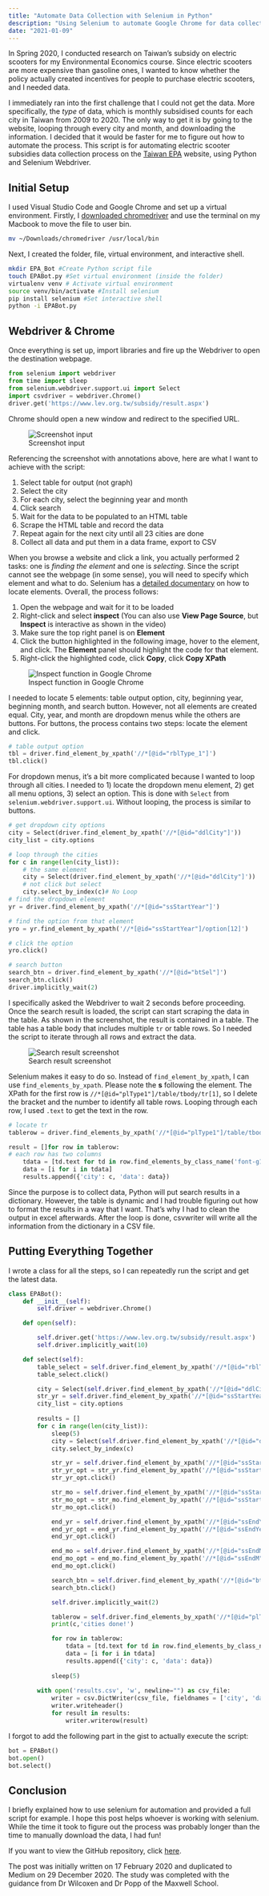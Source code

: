 ```yaml
---
title: "Automate Data Collection with Selenium in Python"
description: "Using Selenium to automate Google Chrome for data collection in python, including iterating through a date-picker and a dropdown list, clicking submit button, waiting for results, and extracting returned result"
date: "2021-01-09"
---
```


In Spring 2020, I conducted research on Taiwan's subsidy on electric scooters for my Environmental Economics course. Since electric scooters are more expensive than gasoline ones, I wanted to know whether the policy actually created incentives for people to purchase electric scooters, and I needed data.

I immediately ran into the first challenge that I could not get the data. More specifically, the *type* of data, which is monthly subsidised counts for each city in Taiwan from 2009 to 2020. The only way to get it is by going to the website, looping through every city and month, and downloading the information. I decided that it would be faster for me to figure out how to automate the process. This script is for automating electric scooter subsidies data collection process on the [Taiwan EPA](https://www.lev.org.tw/default.asp) website, using Python and Selenium Webdriver.

## Initial Setup

I used Visual Studio Code and Google Chrome and set up a virtual environment. Firstly, I [downloaded chromedriver](https://chromedriver.chromium.org/downloads) and use the terminal on my Macbook to move the file to user bin.

```bash
mv ~/Downloads/chromedriver /usr/local/bin
```

Next, I created the folder, file, virtual environment, and interactive shell.

```bash
mkdir EPA_Bot #Create Python script file
touch EPABot.py #Set virtual environment (inside the folder)
virtualenv venv # Activate virtual environment
source venv/bin/activate #Install selenium
pip install selenium #Set interactive shell
python -i EPABot.py
```

## Webdriver & Chrome

Once everything is set up, import libraries and fire up the Webdriver to open the destination webpage.

```python
from selenium import webdriver
from time import sleep
from selenium.webdriver.support.ui import Select
import csvdriver = webdriver.Chrome()
driver.get('https://www.lev.org.tw/subsidy/result.aspx')
```

Chrome should open a new window and redirect to the specified URL.

![Screenshot input](/posts/images/screenshot-input.png)

Referencing the screenshot with annotations above, here are what I want to achieve with the script:

1. Select table for output (not graph)
2. Select the city
3. For each city, select the beginning year and month
4. Click search
5. Wait for the data to be populated to an HTML table
6. Scrape the HTML table and record the data
7. Repeat again for the next city until all 23 cities are done
8. Collect all data and put them in a data frame, export to CSV

When you browse a website and click a link, you actually performed 2 tasks: one is *finding the element* and one is *selecting*. Since the script cannot see the webpage (in some sense), you will need to specify which element and what to do. Selenium has a [detailed documentary](https://selenium-python.readthedocs.io/locating-elements.html) on how to locate elements. Overall, the process follows:

1. Open the webpage and wait for it to be loaded
2. Right-click and select **inspect** (You can also use **View Page Source**, but **Inspect** is interactive as shown in the video)
3. Make sure the top right panel is on **Element**
4. Click the button highlighted in the following image, hover to the element, and click. The **Element** panel should highlight the code for that element.
5. Right-click the highlighted code, click **Copy**, click **Copy XPath**

![Inspect function in Google Chrome](/posts/images/screenshot-chrome-inspector.png)

I needed to locate 5 elements: table output option, city, beginning year, beginning month, and search button. However, not all elements are created equal. City, year, and month are dropdown menus while the others are buttons. For buttons, the process contains two steps: locate the element and click.

```python
# table output option
tbl = driver.find_element_by_xpath('//*[@id="rblType_1"]')        
tbl.click()
```

For dropdown menus, it's a bit more complicated because I wanted to loop through all cities. I needed to 1) locate the dropdown menu element, 2) get all menu options, 3) select an option. This is done with `Select` from `selenium.webdriver.support.ui`. Without looping, the process is similar to buttons.

```python
# get dropdown city options
city = Select(driver.find_element_by_xpath('//*[@id="ddlCity"]'))
city_list = city.options

# loop through the cities
for c in range(len(city_list)):
    # the same element
    city = Select(driver.find_element_by_xpath('//*[@id="ddlCity"]'))
    # not click but select      
    city.select_by_index(c)# No Loop
# find the dropdown element
yr = driver.find_element_by_xpath('//*[@id="ssStartYear"]')

# find the option from that element
yro = yr.find_element_by_xpath('//*[@id="ssStartYear"]/option[12]')

# click the option            
yro.click()

# search button
search_btn = driver.find_element_by_xpath('//*[@id="btSel"]')            
search_btn.click()
driver.implicitly_wait(2)
```

I specifically asked the Webdriver to wait 2 seconds before proceeding. Once the search result is loaded, the script can start scraping the data in the table. As shown in the screenshot, the result is contained in a table. The table has a table body that includes multiple `tr` or table rows. So I needed the script to iterate through all rows and extract the data.

![Search result screenshot](/posts/images/screenshot-select-element.png)

Selenium makes it easy to do so. Instead of `find_element_by_xpath`, I can use `find_elements_by_xpath`. Please note the **s** following the element. The XPath for the first row is `//*[@id="plType1"]/table/tbody/tr[1]`, so I delete the bracket and the number to identify all table rows. Looping through each row, I used `.text` to get the text in the row.

```python
# locate tr
tablerow = driver.find_elements_by_xpath('//*[@id="plType1"]/table/tbody/tr')

result = []for row in tablerow:  
# each row has two columns
    tdata = [td.text for td in row.find_elements_by_class_name('font-g12')]
    data = [i for i in tdata]
    results.append({'city': c, 'data': data})
```

Since the purpose is to collect data, Python will put search results in a dictionary. However, the table is dynamic and I had trouble figuring out how to format the results in a way that I want. That's why I had to clean the output in excel afterwards. After the loop is done, csvwriter will write all the information from the dictionary in a CSV file.

## Putting Everything Together

I wrote a class for all the steps, so I can repeatedly run the script and get the latest data.

```python
class EPABot():
    def __init__(self):
        self.driver = webdriver.Chrome()

    def open(self):

        self.driver.get('https://www.lev.org.tw/subsidy/result.aspx')
        self.driver.implicitly_wait(10)

    def select(self):
        table_select = self.driver.find_element_by_xpath('//*[@id="rblType_1"]')
        table_select.click()

        city = Select(self.driver.find_element_by_xpath('//*[@id="ddlCity"]'))
        str_yr = self.driver.find_element_by_xpath('//*[@id="ssStartYear"]')
        city_list = city.options
        
        results = []
        for c in range(len(city_list)):
            sleep(5)
            city = Select(self.driver.find_element_by_xpath('//*[@id="ddlCity"]'))
            city.select_by_index(c)

            str_yr = self.driver.find_element_by_xpath('//*[@id="ssStartYear"]')
            str_yr_opt = str_yr.find_element_by_xpath('//*[@id="ssStartYear"]/option[12]')
            str_yr_opt.click()

            str_mo = self.driver.find_element_by_xpath('//*[@id="ssStartM"]')
            str_mo_opt = str_mo.find_element_by_xpath('//*[@id="ssStartM"]/option[1]')
            str_mo_opt.click()

            end_yr = self.driver.find_element_by_xpath('//*[@id="ssEndYear"]')
            end_yr_opt = end_yr.find_element_by_xpath('//*[@id="ssEndYear"]/option[1]')
            end_yr_opt.click()

            end_mo = self.driver.find_element_by_xpath('//*[@id="ssEndM"]')
            end_mo_opt = end_mo.find_element_by_xpath('//*[@id="ssEndM"]/option[12]')
            end_mo_opt.click()

            search_btn = self.driver.find_element_by_xpath('//*[@id="btSel"]')
            search_btn.click()

            self.driver.implicitly_wait(2)

            tablerow = self.driver.find_elements_by_xpath('//*[@id="plType1"]/table/tbody/tr')
            print(c,'cities done!')

            for row in tablerow:
                tdata = [td.text for td in row.find_elements_by_class_name('font-g12')]
                data = [i for i in tdata]
                results.append({'city': c, 'data': data})
            
            sleep(5)
            
        with open('results.csv', 'w', newline="") as csv_file:  
            writer = csv.DictWriter(csv_file, fieldnames = ['city', 'data'])
            writer.writeheader()
            for result in results:
                writer.writerow(result)
```

I forgot to add the following part in the gist to actually execute the script:

```python
bot = EPABot()
bot.open()
bot.select()
```

## Conclusion

I briefly explained how to use selenium for automation and provided a full script for example. I hope this post helps whoever is working with selenium. While the time it took to figure out the process was probably longer than the time to manually download the data, I had fun!

If you want to view the GitHub repository, click [here](https://github.com/yuenhsu/Taiwan-Scooter-Data).

The post was initially written on 17 February 2020 and duplicated to Medium on 29 December 2020. The study was completed with the guidance from Dr Wilcoxen and Dr Popp of the Maxwell School.